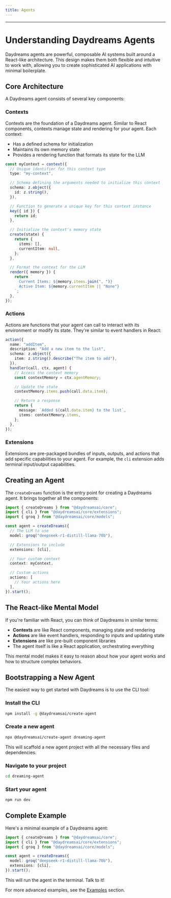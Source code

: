 ```yaml
---
title: Agents
---
```



---

# Understanding Daydreams Agents

Daydreams agents are powerful, composable AI systems built around a React-like
architecture. This design makes them both flexible and intuitive to work with,
allowing you to create sophisticated AI applications with minimal boilerplate.

## Core Architecture

A Daydreams agent consists of several key components:

### Contexts

Contexts are the foundation of a Daydreams agent. Similar to React components,
contexts manage state and rendering for your agent. Each context:

- Has a defined schema for initialization
- Maintains its own memory state
- Provides a rendering function that formats its state for the LLM

```ts
const myContext = context({
  // Unique identifier for this context type
  type: "my-context",

  // Schema defining the arguments needed to initialize this context
  schema: z.object({
    id: z.string(),
  }),

  // Function to generate a unique key for this context instance
  key({ id }) {
    return id;
  },

  // Initialize the context's memory state
  create(state) {
    return {
      items: [],
      currentItem: null,
    };
  },

  // Format the context for the LLM
  render({ memory }) {
    return `
      Current Items: ${memory.items.join(", ")}
      Active Item: ${memory.currentItem || "None"}
    `;
  },
});
```

### Actions

Actions are functions that your agent can call to interact with its environment
or modify its state. They're similar to event handlers in React:

```ts
action({
  name: "addItem",
  description: "Add a new item to the list",
  schema: z.object({
    item: z.string().describe("The item to add"),
  }),
  handler(call, ctx, agent) {
    // Access the context memory
    const contextMemory = ctx.agentMemory;

    // Update the state
    contextMemory.items.push(call.data.item);

    // Return a response
    return {
      message: `Added ${call.data.item} to the list`,
      items: contextMemory.items,
    };
  },
});
```

### Extensions

Extensions are pre-packaged bundles of inputs, outputs, and actions that add
specific capabilities to your agent. For example, the `cli` extension adds
terminal input/output capabilities.

## Creating an Agent

The `createDreams` function is the entry point for creating a Daydreams agent.
It brings together all the components:

```ts
import { createDreams } from "@daydreamsai/core";
import { cli } from "@daydreamsai/core/extensions";
import { groq } from "@daydreamsai/core/models";

const agent = createDreams({
  // The LLM to use
  model: groq("deepseek-r1-distill-llama-70b"),

  // Extensions to include
  extensions: [cli],

  // Your custom context
  context: myContext,

  // Custom actions
  actions: [
    // Your actions here
  ],
}).start();
```

## The React-like Mental Model

If you're familiar with React, you can think of Daydreams in similar terms:

- **Contexts** are like React components, managing state and rendering
- **Actions** are like event handlers, responding to inputs and updating state
- **Extensions** are like pre-built component libraries
- The agent itself is like a React application, orchestrating everything

This mental model makes it easy to reason about how your agent works and how to
structure complex behaviors.

## Bootstrapping a New Agent

The easiest way to get started with Daydreams is to use the CLI tool:

<Steps>

### Install the CLI

```bash
npm install -g @daydreamsai/create-agent
```

### Create a new agent

```bash
npx @daydreamsai/create-agent dreaming-agent
```

This will scaffold a new agent project with all the necessary files and
dependencies.

### Navigate to your project

```bash
cd dreaming-agent
```

### Start your agent

```bash
npm run dev
```

</Steps>

## Complete Example

Here's a minimal example of a Daydreams agent:

```ts
import { createDreams } from "@daydreamsai/core";
import { cli } from "@daydreamsai/core/extensions";
import { groq } from "@daydreamsai/core/models";

const agent = createDreams({
  model: groq("deepseek-r1-distill-llama-70b"),
  extensions: [cli],
}).start();
```

This will run the agent in the terminal. Talk to it!

For more advanced examples, see the [Examples](/examples) section.
